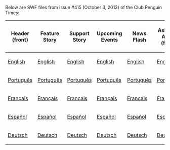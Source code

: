 {{NeedSWFs}}
Below are SWF files from issue #415 (October 3, 2013) of the Club Penguin Times:

<center>
{|class="wikitable" border="1"
!Header (front)
!Feature Story
!Support Story
!Upcoming Events
!News Flash
!Ask Aunt Arctic (front)
!Header (back)
!Ask Aunt Arctic (back)
|-
|[[Media:ENNews415HeaderFront.swf|English]]||[[Media:ENNews415FeatureStory.swf|English]]||[[Media:ENNews415SupportStory.swf|English]]||[[Media:ENNews415UpcomingEvents.swf|English]]||[[Media:ENNews415NewsFlash.swf|English]]||[[Media:ENNews415AskAuntArcticFront.swf|English]]||[[Media:ENNews415HeaderBack.swf|English]]||[[Media:ENNews415AskAuntArcticBack.swf|English]]
|-
|[[Media:PTNews415HeaderFront.swf|Português]]||[[Media:PTNews415FeatureStory.swf|Português]]||[[Media:PTNews415SupportStory.swf|Português]]||[[Media:PTNews415UpcomingEvents.swf|Português]]||[[Media:PTNews415NewsFlash.swf|Português]]||[[Media:PTNews415AskAuntArcticFront.swf|Português]]||[[Media:PTNews415HeaderBack.swf|Português]]||[[Media:PTNews415AskAuntArcticBack.swf|Português]]
|-
|[[Media:FRNews415HeaderFront.swf|Français]]||[[Media:FRNews415FeatureStory.swf|Français]]||[[Media:FRNews415SupportStory.swf|Français]]||[[Media:FRNews415UpcomingEvents.swf|Français]]||[[Media:FRNews415NewsFlash.swf|Français]]||[[Media:FRNews415AskAuntArcticFront.swf|Français]]||[[Media:FRNews415HeaderBack.swf|Français]]||[[Media:FRNews415AskAuntArcticBack.swf|Français]]
|-
|[[Media:ESNews415HeaderFront.swf|Español]]||[[Media:ESNews415FeatureStory.swf|Español]]||[[Media:ESNews415SupportStory.swf|Español]]||[[Media:ESNews415UpcomingEvents.swf|Español]]||[[Media:ESNews415NewsFlash.swf|Español]]||[[Media:ESNews415AskAuntArcticFront.swf|Español]]||[[Media:ESNews415HeaderBack.swf|Español]]||[[Media:ESNews415AskAuntArcticBack.swf|Español]]
|-
|[[Media:DENews415HeaderFront.swf|Deutsch]]||[[Media:DENews415FeatureStory.swf|Deutsch]]||[[Media:DENews415SupportStory.swf|Deutsch]]||[[Media:DENews415UpcomingEvents.swf|Deutsch]]||[[Media:DENews415NewsFlash.swf|Deutsch]]||[[Media:DENews415AskAuntArcticFront.swf|Deutsch]]||[[Media:DENews415HeaderBack.swf|Deutsch]]||[[Media:DENews415AskAuntArcticBack.swf|Deutsch]]
|}
</center>
